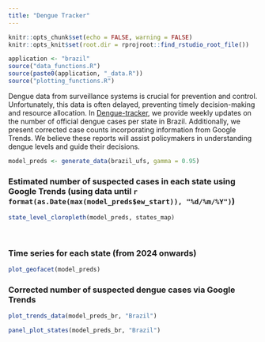 ```yaml
---
title: "Dengue Tracker"
---
```


```r
knitr::opts_chunk$set(echo = FALSE, warning = FALSE)
knitr::opts_knit$set(root.dir = rprojroot::find_rstudio_root_file())
```
 
```r
application <- "brazil"
source("data_functions.R")
source(paste0(application, "_data.R"))
source("plotting_functions.R")

```

Dengue data from surveillance systems is crucial for prevention and control. Unfortunately, this data is often delayed, preventing timely decision-making and resource allocation. In [Dengue-tracker](https://diseasesurveillance.github.io/dengue-tracker/index.html), we provide weekly updates on the number of official dengue cases per state in Brazil. Additionally, we present corrected case counts incorporating information from Google Trends. We believe these reports will assist policymakers in understanding dengue levels and guide their decisions.


```r
model_preds <- generate_data(brazil_ufs, gamma = 0.95)
```

<meta name="viewport" content="width=device-width, initial-scale=1.0, maximum-scale=1.0, user-scalable=no" />

<style>
.html-widget {
    margin: auto;
}
</style>


### Estimated number of suspected cases in each state using Google Trends (using data until `r format(as.Date(max(model_preds$ew_start)), "%d/%m/%Y")`)


```r

state_level_cloropleth(model_preds, states_map)
```
 
<br>

### Time series for each state (from 2024 onwards)

<style>
.html-widget {
    margin: auto;
}
</style>

```r
plot_geofacet(model_preds)
```

### Corrected number of suspected dengue cases via Google Trends

```r

plot_trends_data(model_preds_br, "Brazil")
```

<style>
.html-widget {
    margin: auto;
}
</style>



```r
panel_plot_states(model_preds_br, "Brazil")
```

